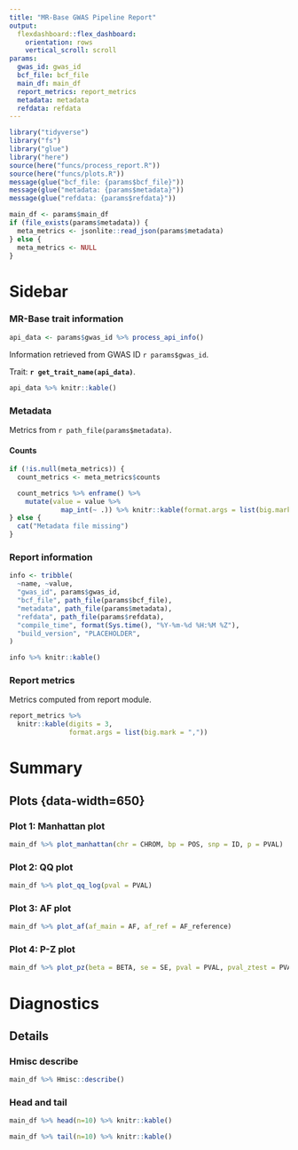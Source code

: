 ```yaml
---
title: "MR-Base GWAS Pipeline Report"
output:
  flexdashboard::flex_dashboard:
    orientation: rows
    vertical_scroll: scroll
params:
  gwas_id: gwas_id
  bcf_file: bcf_file
  main_df: main_df
  report_metrics: report_metrics
  metadata: metadata
  refdata: refdata
---
```


```r
library("tidyverse")
library("fs")
library("glue")
library("here")
source(here("funcs/process_report.R"))
source(here("funcs/plots.R"))
message(glue("bcf_file: {params$bcf_file}"))
message(glue("metadata: {params$metadata}"))
message(glue("refdata: {params$refdata}"))
```

```r
main_df <- params$main_df
if (file_exists(params$metadata)) {
  meta_metrics <- jsonlite::read_json(params$metadata)
} else {
  meta_metrics <- NULL
}
```

Sidebar {data-width=450 .sidebar}
=======================================================================

### MR-Base trait information

```r
api_data <- params$gwas_id %>% process_api_info()
```

Information retrieved from GWAS ID `r params$gwas_id`.

Trait: **`r get_trait_name(api_data)`**.

```r
api_data %>% knitr::kable()
```

### Metadata

Metrics from `r path_file(params$metadata)`.

#### Counts

```r
if (!is.null(meta_metrics)) {
  count_metrics <- meta_metrics$counts

  count_metrics %>% enframe() %>%
    mutate(value = value %>%
             map_int(~ .)) %>% knitr::kable(format.args = list(big.mark = ","))
} else {
  cat("Metadata file missing")
}
```

### Report information

```r
info <- tribble(
  ~name, ~value,
  "gwas_id", params$gwas_id,
  "bcf_file", path_file(params$bcf_file),
  "metadata", path_file(params$metadata),
  "refdata", path_file(params$refdata),
  "compile_time", format(Sys.time(), "%Y-%m-%d %H:%M %Z"),
  "build_version", "PLACEHOLDER",
)

info %>% knitr::kable()
```

### Report metrics

Metrics computed from report module.

```r
report_metrics %>%
  knitr::kable(digits = 3,
               format.args = list(big.mark = ","))
```

Summary
=====

Plots {data-width=650} {.tabset .tabset-fade}
-----------------------------------------------------------------------

### Plot 1: Manhattan plot

```r
main_df %>% plot_manhattan(chr = CHROM, bp = POS, snp = ID, p = PVAL)
```

### Plot 2: QQ plot

```r
main_df %>% plot_qq_log(pval = PVAL)
```

### Plot 3: AF plot

```r
main_df %>% plot_af(af_main = AF, af_ref = AF_reference)
```

### Plot 4: P-Z plot

```r
main_df %>% plot_pz(beta = BETA, se = SE, pval = PVAL, pval_ztest = PVAL_ztest)
```

Diagnostics
=====

Details {.tabset .tabset-fade}
-------------------------------------------------

### Hmisc describe

<span class=".flowing-content-shim">
```r
main_df %>% Hmisc::describe()
```
</span>

### Head and tail

```r
main_df %>% head(n=10) %>% knitr::kable()
```

```r
main_df %>% tail(n=10) %>% knitr::kable()
```
